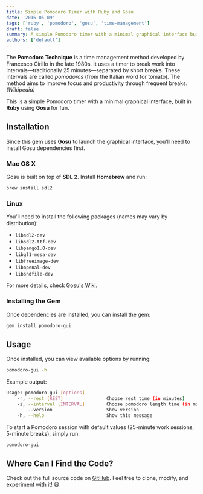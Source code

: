 ```yaml
---
title: Simple Pomodoro Timer with Ruby and Gosu
date: '2016-05-09'
tags: ['ruby', 'pomodoro', 'gosu', 'time-management']
draft: false
summary: A simple Pomodoro timer with a minimal graphical interface built in Ruby using Gosu.
authors: ['default']
---
```


The **Pomodoro Technique** is a time management method developed by Francesco Cirillo in the late 1980s. It uses a timer to break work into intervals—traditionally 25 minutes—separated by short breaks. These intervals are called *pomodoros* (from the Italian word for tomato). The method aims to improve focus and productivity through frequent breaks. *(Wikipedia)*

This is a simple Pomodoro timer with a minimal graphical interface, built in **Ruby** using **Gosu** for fun.

## Installation

Since this gem uses **Gosu** to launch the graphical interface, you’ll need to install Gosu dependencies first.

### Mac OS X

Gosu is built on top of **SDL 2**. Install **Homebrew** and run:

```sh
brew install sdl2
```

### Linux

You’ll need to install the following packages (names may vary by distribution):

- `libsdl2-dev`
- `libsdl2-ttf-dev`
- `libpango1.0-dev`
- `libgl1-mesa-dev`
- `libfreeimage-dev`
- `libopenal-dev`
- `libsndfile-dev`

For more details, check [Gosu's Wiki](https://github.com/gosu/gosu/wiki).

### Installing the Gem

Once dependencies are installed, you can install the gem:

```sh
gem install pomodoro-gui
```

## Usage

Once installed, you can view available options by running:

```sh
pomodoro-gui -h
```

Example output:

```sh
Usage: pomodoro-gui [options]
    -r, --rest [REST]                Choose rest time (in minutes)
    -i, --interval [INTERVAL]        Choose pomodoro length time (in minutes)
        --version                    Show version
    -h, --help                       Show this message
```

To start a Pomodoro session with default values (25-minute work sessions, 5-minute breaks), simply run:

```sh
pomodoro-gui
```

## Where Can I Find the Code?

Check out the full source code on [GitHub](https://github.com/dreamingechoes/pomodoro-gui). Feel free to clone, modify, and experiment with it! 😃

